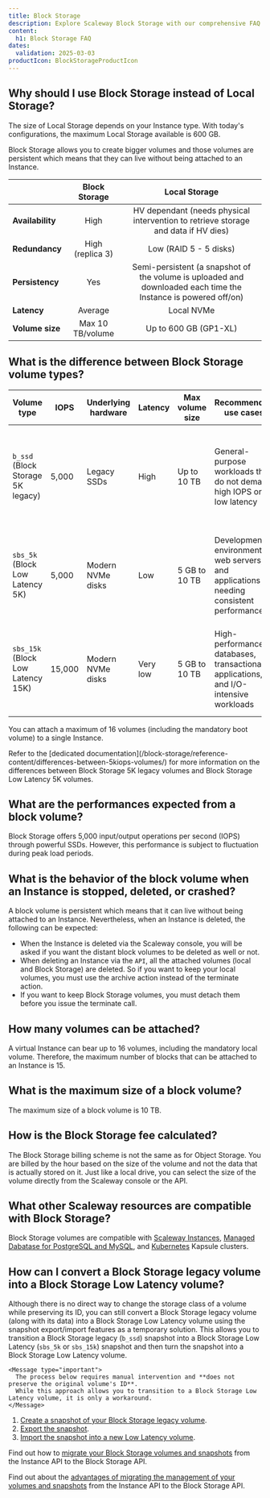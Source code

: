 ```yaml
---
title: Block Storage
description: Explore Scaleway Block Storage with our comprehensive FAQ covering performance, persistence, and more. Learn how Block Storage compares to Local Storage and its compatibility with Scaleway resources.
content:
  h1: Block Storage FAQ
dates:
  validation: 2025-03-03
productIcon: BlockStorageProductIcon
---
```


## Why should I use Block Storage instead of Local Storage?

The size of Local Storage depends on your Instance type. With today's configurations, the maximum Local Storage available is 600 GB.

Block Storage allows you to create bigger volumes and those volumes are persistent which means that they can live without being attached to an Instance.

|                    |         **Block Storage**         |           **Local Storage**                                                                                    |
|--------------------|:---------------------------------:|:--------------------------------------------------------------------------------------------------------------:|
| **Availability**   | High                              | HV dependant (needs physical intervention to retrieve storage and data if HV dies)                             |
| **Redundancy**     | High (replica 3)                  | Low (RAID 5 - 5 disks)                                                                                         |
| **Persistency**    | Yes                               | Semi-persistent (a snapshot of the volume is uploaded and downloaded each time the Instance is powered off/on) |
| **Latency**        | Average                           | Local NVMe                                                                                                     |
| **Volume size**    | Max 10 TB/volume                  | Up to 600 GB (GP1-XL)                                                                                          |

## What is the difference between Block Storage volume types?

| Volume type                   | IOPS | Underlying hardware         | Latency         | Max volume size | Recommended use cases | Availability & resilience |
|-----------------------------------|----------|--------------------------------|---------------------|----------------------|-------------------------|----------------------------|
| `b_ssd` (Block Storage 5K legacy) | 5,000    | Legacy SSDs                    | High              | Up to 10 TB          | General-purpose workloads that do not demand high IOPS or low latency | Data is replicated three times across multiple disks for high availability and integrity |
| `sbs_5k` (Block Low Latency 5K)   | 5,000    | Modern NVMe disks               | Low                 | 5 GB to 10 TB        | Development environments, web servers, and applications needing consistent performance | 99.99% SLA, triple-replicated data to safeguard against hardware failures |
| `sbs_15k` (Block Low Latency 15K) | 15,000   | Modern NVMe disks               | Very low           | 5 GB to 10 TB        | High-performance databases, transactional applications, and I/O-intensive workloads | 99.99% SLA, triple-replicated data to safeguard against hardware failures |

You can attach a maximum of 16 volumes (including the mandatory boot volume) to a single Instance.

<Message type="tip">
  Refer to the [dedicated documentation](/block-storage/reference-content/differences-between-5kiops-volumes/) for more information on the differences between Block Storage 5K legacy volumes and Block Storage Low Latency 5K volumes.
</Message>

## What are the performances expected from a block volume?

Block Storage offers 5,000 input/output operations per second (IOPS) through powerful SSDs.
However, this performance is subject to fluctuation during peak load periods.

## What is the behavior of the block volume when an Instance is stopped, deleted, or crashed?

A block volume is persistent which means that it can live without being attached to an Instance. Nevertheless, when an Instance is deleted, the following can be expected:

- When the Instance is deleted via the Scaleway console, you will be asked if you want the distant block volumes to be deleted as well or not.
- When deleting an Instance via the `API`, all the attached volumes (local and Block Storage) are deleted. So if you want to keep your local volumes, you must use the archive action instead of the terminate action.
- If you want to keep Block Storage volumes, you must detach them before you issue the terminate call.

## How many volumes can be attached?

A virtual Instance can bear up to 16 volumes, including the mandatory local volume.
Therefore, the maximum number of blocks that can be attached to an Instance is 15.

## What is the maximum size of a block volume?

The maximum size of a block volume is 10 TB.

## How is the Block Storage fee calculated?

The Block Storage billing scheme is not the same as for Object Storage. You are billed by the hour based on the size of the volume and not the data that is actually stored on it. Just like a local drive, you can select the size of the volume directly from the Scaleway console or the API.

## What other Scaleway resources are compatible with Block Storage?

Block Storage volumes are compatible with [Scaleway Instances](/instances/), [Managed Dabatase for PostgreSQL and MySQL](/managed-databases-for-postgresql-and-mysql/), and [Kubernetes](/kubernetes/) Kapsule clusters.

## How can I convert a Block Storage legacy volume into a Block Storage Low Latency volume?



Although there is no direct way to change the storage class of a volume while preserving its ID, you can still convert a Block Storage legacy volume (along with its data) into a Block Storage Low Latency volume using the snapshot export/import features as a temporary solution. This allows you to transition a Block Storage legacy (`b_ssd`) snapshot into a Block Storage Low Latency (`sbs_5k` or `sbs_15k`) snapshot and then turn the snapshot into a Block Storage Low Latency volume.

    <Message type="important">
      The process below requires manual intervention and **does not preserve the original volume's ID**.
      While this approach allows you to transition to a Block Storage Low Latency volume, it is only a workaround.
    </Message>

1. [Create a snapshot of your Block Storage legacy volume](/block-storage/how-to/create-a-snapshot/).
2. [Export the snapshot](/instances/api-cli/snapshot-import-export-feature/#exporting-snapshots).
3. [Import the snapshot into a new Low Latency volume](https://www.scaleway.com/en/developers/api/block/#path-snapshot-import-a-snapshot-from-a-scaleway-object-storage-bucket).

Find out how to [migrate your Block Storage volumes and snapshots](/instances/how-to/migrate-volumes-snapshots-to-sbs/) from the Instance API to the Block Storage API.

Find out about the [advantages of migrating the management of your volumes and snapshots](/block-storage/reference-content/advantages-migrating-to-sbs) from the Instance API to the Block Storage API.
